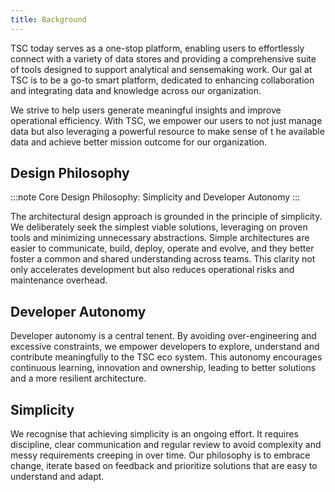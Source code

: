 ```yaml
---
title: Background
---
```


TSC today serves as a one-stop platform, enabling users to effortlessly connect with a variety of data stores and providing a comprehensive suite of tools designed to support analytical and sensemaking work.
Our gal at TSC is to be a go-to smart platform, dedicated to enhancing collaboration and integrating data and knowledge across our organization.

We strive to help users generate meaningful insights and improve operational efficiency. With TSC, we empower our users to not just manage data but also leveraging a powerful resource to make sense of t he available data and achieve better mission outcome for our organization.

## Design Philosophy

:::note
Core Design Philosophy: Simplicity and Developer Autonomy
:::

The architectural design approach is grounded in the principle of simplicity. We deliberately seek the simplest viable solutions, leveraging on proven tools and minimizing unnecessary abstractions. Simple architectures are easier to communicate, build, deploy, operate and evolve,
and they better foster a common and shared understanding across teams. This clarity not only accelerates development but also reduces operational risks and maintenance overhead.

## Developer Autonomy

Developer autonomy is a central tenent. By avoiding over-engineering and excessive constraints, we empower developers to explore, understand and contribute meaningfully to the TSC eco system. This autonomy encourages continuous learning, innovation and ownership, leading to better solutions and a more resilient architecture.

## Simplicity

We recognise that achieving simplicity is an ongoing effort. It requires discipline, clear communication and regular review to avoid complexity and messy requirements creeping in over time. Our philosophy is to embrace change, iterate based on feedback and prioritize solutions that are easy to understand and adapt.
